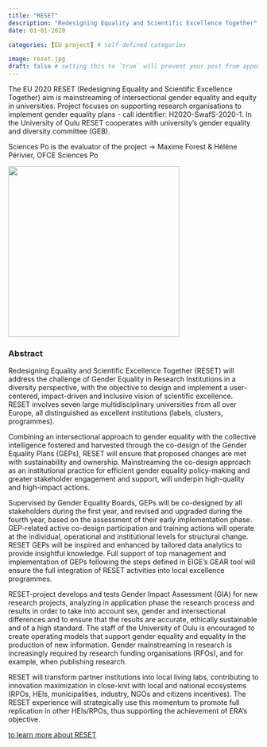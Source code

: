 ```yaml
---
title: "RESET"
description: "Redesigning Equality and Scientific Excellence Together"
date: 01-01-2020

categories: [EU project] # self-defined categories

image: reset.jpg
draft: false # setting this to `true` will prevent your post from appearing on your listing page until you're ready!
---
```


The EU 2020 RESET (Redesigning Equality and Scientific Excellence Together) aim is mainstreaming of intersectional gender equality and equity in universities. Project focuses on supporting research organisations to implement gender equality plans - call identifier: H2020-SwafS-2020-1. In the University of Oulu RESET cooperates with university's gender equality and diversity committee (GEB).

Sciences Po is the evaluator of the project -\> Maxime Forest & Hélène Périvier, OFCE Sciences Po

![](images/paste-81630BCB.png){width="344"}

### Abstract

Redesigning Equality and Scientific Excellence Together (RESET) will address the challenge of Gender Equality in Research Institutions in a diversity perspective, with the objective to design and implement a user-centered, impact-driven and inclusive vision of scientific excellence. RESET involves seven large multidisciplinary universities from all over Europe, all distinguished as excellent institutions (labels, clusters, programmes).

Combining an intersectional approach to gender equality with the collective intelligence fostered and harvested through the co-design of the Gender Equality Plans (GEPs), RESET will ensure that proposed changes are met with sustainability and ownership. Mainstreaming the co-design approach as an institutional practice for efficient gender equality policy-making and greater stakeholder engagement and support, will underpin high-quality and high-impact actions.

Supervised by Gender Equality Boards, GEPs will be co-designed by all stakeholders during the first year, and revised and upgraded during the fourth year, based on the assessment of their early implementation phase. GEP-related active co-design participation and training actions will operate at the individual, operational and institutional levels for structural change. RESET GEPs will be inspired and enhanced by tailored data analytics to provide insightful knowledge. Full support of top management and implementation of GEPs following the steps defined in EIGE's GEAR tool will ensure the full integration of RESET activities into local excellence programmes.

RESET-project develops and tests Gender Impact Assessment (GIA) for new research projects, analyzing in application phase the research process and results in order to take into account sex, gender and intersectional differences and to ensure that the results are accurate, ethically sustainable and of a high standard. The staff of the University of Oulu is encouraged to create operating models that support gender equality and equality in the production of new information. Gender mainstreaming in research is increasingly required by research funding organisations (RFOs), and for example, when publishing research.

RESET will transform partner institutions into local living labs, contributing to innovation maximization in close-knit with local and national ecosystems (RPOs, HEIs, municipalities, industry, NGOs and citizens incentives). The RESET experience will strategically use this momentum to promote full replication in other HEIs/RPOs, thus supporting the achievement of ERA's objective.

[to learn more about RESET](https://wereset.eu/)
